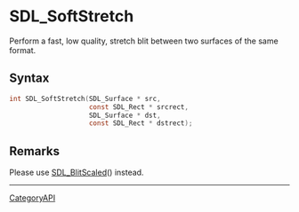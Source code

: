 = SDL_SoftStretch =

Perform a fast, low quality, stretch blit between two surfaces of the same format.

== Syntax ==

<syntaxhighlight lang='c'>
int SDL_SoftStretch(SDL_Surface * src,
                    const SDL_Rect * srcrect,
                    SDL_Surface * dst,
                    const SDL_Rect * dstrect);
</syntaxhighlight>

== Remarks ==

Please use [[SDL_BlitScaled]]() instead.

----
[[CategoryAPI]]



